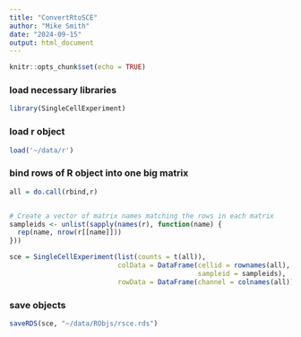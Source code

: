 ```yaml
---
title: "ConvertRtoSCE"
author: "Mike Smith"
date: "2024-09-15"
output: html_document
---
```


```r
knitr::opts_chunk$set(echo = TRUE)
```


### load necessary libraries
```r
library(SingleCellExperiment)
```
### load r object

```r
load('~/data/r')
```


### bind rows of R object into one big matrix
```r
all = do.call(rbind,r)


# Create a vector of matrix names matching the rows in each matrix
sampleids <- unlist(sapply(names(r), function(name) {
  rep(name, nrow(r[[name]]))
}))

sce = SingleCellExperiment(list(counts = t(all)),
                           colData = DataFrame(cellid = rownames(all),
                                               sampleid = sampleids),
                           rowData = DataFrame(channel = colnames(all)))

```

### save objects
```r
saveRDS(sce, "~/data/RObjs/rsce.rds")
```

